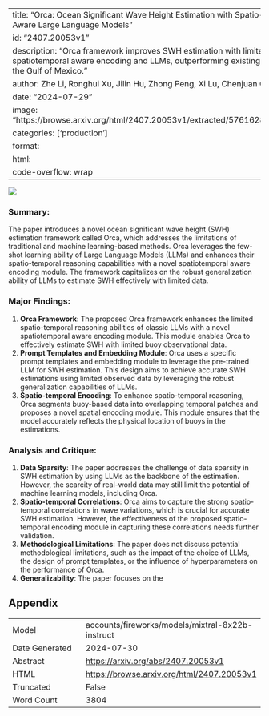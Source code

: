 
---
title: "Orca: Ocean Significant Wave Height Estimation with Spatio-temporally Aware Large Language Models"
id: "2407.20053v1"
description: "Orca framework improves SWH estimation with limited data using spatiotemporal aware encoding and LLMs, outperforming existing methods in the Gulf of Mexico."
author: Zhe Li, Ronghui Xu, Jilin Hu, Zhong Peng, Xi Lu, Chenjuan Guo, Bin Yang
date: "2024-07-29"
image: "https://browse.arxiv.org/html/2407.20053v1/extracted/5761628/mosico.png"
categories: ['production']
format:
  html:
    code-overflow: wrap
---

![](https://browse.arxiv.org/html/2407.20053v1/extracted/5761628/mosico.png)

### Summary:

The paper introduces a novel ocean significant wave height (SWH) estimation framework called Orca, which addresses the limitations of traditional and machine learning-based methods. Orca leverages the few-shot learning ability of Large Language Models (LLMs) and enhances their spatio-temporal reasoning capabilities with a novel spatiotemporal aware encoding module. The framework capitalizes on the robust generalization ability of LLMs to estimate SWH effectively with limited data.

### Major Findings:

1. **Orca Framework**: The proposed Orca framework enhances the limited spatio-temporal reasoning abilities of classic LLMs with a novel spatiotemporal aware encoding module. This module enables Orca to effectively estimate SWH with limited buoy observational data.
2. **Prompt Templates and Embedding Module**: Orca uses a specific prompt templates and embedding module to leverage the pre-trained LLM for SWH estimation. This design aims to achieve accurate SWH estimations using limited observed data by leveraging the robust generalization capabilities of LLMs.
3. **Spatio-temporal Encoding**: To enhance spatio-temporal reasoning, Orca segments buoy-based data into overlapping temporal patches and proposes a novel spatial encoding module. This module ensures that the model accurately reflects the physical location of buoys in the estimations.

### Analysis and Critique:

1. **Data Sparsity**: The paper addresses the challenge of data sparsity in SWH estimation by using LLMs as the backbone of the estimation. However, the scarcity of real-world data may still limit the potential of machine learning models, including Orca.
2. **Spatio-temporal Correlations**: Orca aims to capture the strong spatio-temporal correlations in wave variations, which is crucial for accurate SWH estimation. However, the effectiveness of the proposed spatio-temporal encoding module in capturing these correlations needs further validation.
3. **Methodological Limitations**: The paper does not discuss potential methodological limitations, such as the impact of the choice of LLMs, the design of prompt templates, or the influence of hyperparameters on the performance of Orca.
4. **Generalizability**: The paper focuses on the

## Appendix

|          |          |
|----------|----------|
| Model     | accounts/fireworks/models/mixtral-8x22b-instruct       |
| Date Generated     | 2024-07-30       |
| Abstract | [https://arxiv.org/abs/2407.20053v1](https://arxiv.org/abs/2407.20053v1)        |
| HTML     | [https://browse.arxiv.org/html/2407.20053v1](https://browse.arxiv.org/html/2407.20053v1)       |
| Truncated       | False       |
| Word Count       | 3804       |